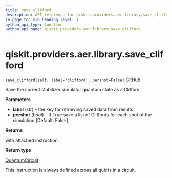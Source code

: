 ```yaml
---
title: save_clifford
description: API reference for qiskit.providers.aer.library.save_clifford
in_page_toc_min_heading_level: 1
python_api_type: function
python_api_name: qiskit.providers.aer.library.save_clifford
---
```


# qiskit.providers.aer.library.save\_clifford

<span id="qiskit.providers.aer.library.save_clifford" />

`save_clifford(self, label='clifford', pershot=False)` [GitHub](https://github.com/qiskit/qiskit-aer/tree/stable/0.10/qiskit/providers/aer/library/save_instructions/save_clifford.py "view source code")

Save the current stabilizer simulator quantum state as a Clifford.

**Parameters**

*   **label** (*str*) – the key for retrieving saved data from results.
*   **pershot** (*bool*) – if True save a list of Cliffords for each shot of the simulation \[Default: False].

**Returns**

with attached instruction.

**Return type**

[QuantumCircuit](qiskit.circuit.QuantumCircuit "qiskit.circuit.QuantumCircuit")

<Admonition title="Note" type="note">
  This instruction is always defined across all qubits in a circuit.
</Admonition>


